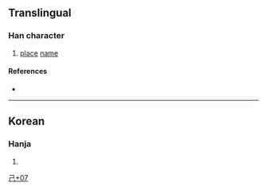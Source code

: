 {{character info/new}}
==Translingual==

===Han character===
{{Han char|rn=49|rad=己|as=07|sn=10|four=|canj=AURP|ids=⿱巴叱}}

# [[place]] [[name]]

====References====
* {{Han ref|kx=0327.101|dj=0631.190|hdz=10624.041|uh=5DFC|ud=24060}}

----

==Korean==

===Hanja===
{{ko-hanja|hangeul=[[팟]]|rv=pat|mr=p'at}}

# {{defn|lang=ko|sort=己07}}

[[Category:Korean-only CJKV Characters|己+07]]